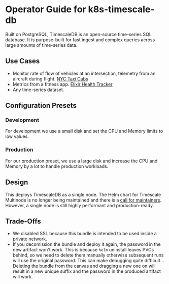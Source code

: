 # Operator Guide for k8s-timescale-db

Built on PostgreSQL, TimescaleDB is an open-source time-series SQL database. It is purpose-built for fast ingest and complex queries across large amounts of time-series data.

## Use Cases

- Monitor rate of flow of vehicles at an intersection, telemetry from an aircraft during flight. [NYC Taxi Cabs](https://docs.timescale.com/timescaledb/latest/tutorials/nyc-taxi-cab/)
- Metrics from a fitness app. [Elixir Health Tracker](https://github.com/bitfo/timescale/blob/main/guides/intro.livemd)
- Any time-series dataset.

## Configuration Presets

### Development

For development we use a small disk and set the CPU and Memory limits to low values.

### Production

For our production preset, we use a large disk and increase the CPU and Memory by a lot to handle production workloads.

## Design

This deploys TimescaleDB as a single node. The Helm chart for Timescale Multinode is no longer being maintained and there is a [call for maintainers](https://github.com/timescale/helm-charts/tree/main/charts/timescaledb-multinode#call-for-maintainers). However, a single node is still highly performant and production-ready.

## Trade-Offs

- We disabled SSL because this bundle is intended to be used inside a private network.
- If you decomission the bundle and deploy it again, the password in the new artifact won't work. This is because `helm` uninstall leaves PVCs behind, so we need to delete them manually otherwise subsequent runs will use the original password. This can make debugging quite difficult... Deleting the bundle from the canvas and dragging a new one on will result in a new unique suffix and the password in the produced artifact will work.
